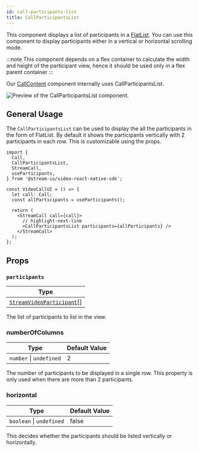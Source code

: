 ```yaml
---
id: call-participants-list
title: CallParticipantsList
---
```


This component displays a list of participants in a [FlatList](https://reactnative.dev/docs/flatlist). You can use this component to display participants either in a vertical or horizontal scrolling mode.

:::note
This component depends on a flex container to calculate the width and height of the participant view, hence it should be used only in a flex parent container
:::

Our [CallContent](./call-content.mdx) component internally uses CallParticipantsList.

![Preview of the CallParticipantsList component.](../../assets/04-ui-components/call-participants-list.png)

## General Usage

The `CallParticipantsList` can be used to display the all the participants in the form of FlatList. By default it shows the participants vertically with 2 participants in each row. This is customizable using the props.

```tsx
import {
  Call,
  CallParticipantsList,
  StreamCall,
  useParticipants,
} from '@stream-io/video-react-native-sdk';

const VideoCallUI = () => {
  let call: Call;
  const allParticipants = useParticipants();

  return (
    <StreamCall call={call}>
      // highlight-next-line
      <CallParticipantsList participants={allParticipants} />
    </StreamCall>
  );
};
```

## Props

### `participants`

| Type                                                                                                              |
| ----------------------------------------------------------------------------------------------------------------- |
| [`StreamVideoParticipant`](https://github.com/GetStream/stream-video-js/blob/main/packages/client/src/types.ts)[] |

The list of participants to list in the view.

### numberOfColumns

| Type                    | Default Value |
| ----------------------- | ------------- |
| `number` \| `undefined` | 2             |

The number of participants to be displayed in a single row. This property is only used when there are more than 2 participants.

### horizontal

| Type                     | Default Value |
| ------------------------ | ------------- |
| `boolean` \| `undefined` | false         |

This decides whether the participants should be listed vertically or horizontally.
